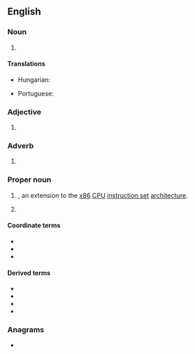 {{also|sse}}
==English==

===Noun===
{{en-noun|-}}

# {{init of|en|south-southeast}}

====Translations====
{{trans-top|initialism of south-southeast}}
* Hungarian: {{t+|hu|DDK}}
{{trans-mid}}
* Portuguese: {{t|pt|SSE}}
{{trans-bottom}}

===Adjective===
{{en-adj|-}}

# {{init of|en|south-southeast}}

===Adverb===
{{en-adv|-}}

# {{init of|en|south-southeast}}

===Proper noun===
{{en-proper-noun}}

# {{lb|en|computing}} {{init of|en|{{w|Streaming SIMD Extensions}}|nodot=1}}, an extension to the [[x86]] [[CPU]] [[instruction set]] [[architecture]].
# {{lb|en|linguistics}} {{init of|en|[[standard|Standard]] [[Scottish English]]/Scottish Standard English}}

====Coordinate terms====
* {{l|en|x87}}
* {{l|en|3DNow%21|3DNow!}}
* {{l|en|MMX}}

====Derived terms====
* {{l|en|SSE2}}
* {{l|en|SSE3}}
* {{l|en|SSSE3}}
* {{l|en|SSE4}}

===Anagrams===
* {{anagrams|en|a=ess|-ess|-ses|ESS|Ess.|SES|SEs|ess}}

{{C|en|Compass points}}